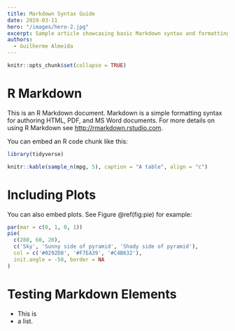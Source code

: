 ```yaml
---
title: Markdown Syntax Guide
date: 2019-03-11
hero: "/images/hero-2.jpg"
excerpt: Sample article showcasing basic Markdown syntax and formatting for HTML elements.
authors:
  - Guilherme Almeida
---
```


```r
knitr::opts_chunk$set(collapse = TRUE)
```

# R Markdown

This is an R Markdown document. Markdown is a simple formatting syntax for authoring HTML, PDF, and MS Word documents. For more details on using R Markdown see <http://rmarkdown.rstudio.com>.

You can embed an R code chunk like this:

```r
library(tidyverse)
```

```r
knitr::kable(sample_n(mpg, 5), caption = "A table", align = "c")
```

# Including Plots

You can also embed plots. See Figure \@ref(fig:pie) for example:

```r
par(mar = c(0, 1, 0, 1))
pie(
  c(280, 60, 20),
  c('Sky', 'Sunny side of pyramid', 'Shady side of pyramid'),
  col = c('#0292D8', '#F7EA39', '#C4B632'),
  init.angle = -50, border = NA
)
```

# Testing Markdown Elements

 * This is
 * a list.